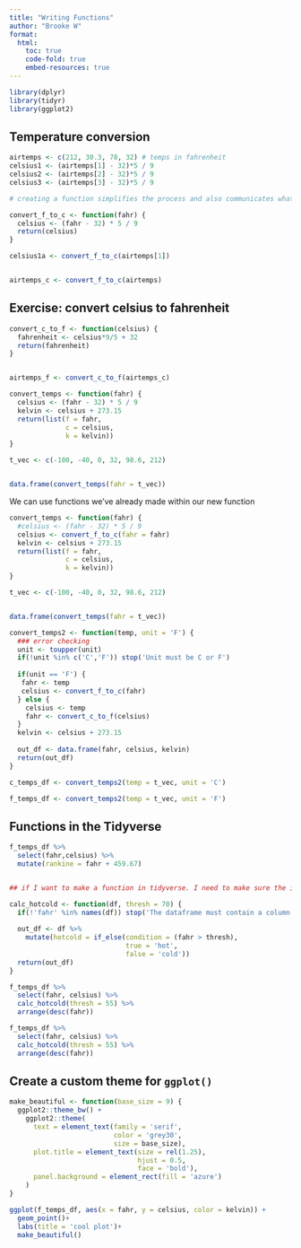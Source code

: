 ```yaml
---
title: "Writing Functions"
author: "Brooke W"
format: 
  html: 
    toc: true
    code-fold: true
    embed-resources: true
---
```


```r
library(dplyr)
library(tidyr)
library(ggplot2)

```


## Temperature conversion

```r
airtemps <- c(212, 30.3, 78, 32) # temps in fahrenheit
celsius1 <- (airtemps[1] - 32)*5 / 9
celsius2 <- (airtemps[2] - 32)*5 / 9
celsius3 <- (airtemps[3] - 32)*5 / 9

# creating a function simplifies the process and also communicates what we're doing (fahrenheit to celsius)

```

```r
convert_f_to_c <- function(fahr) {
  celsius <- (fahr - 32) * 5 / 9
  return(celsius)
}

celsius1a <- convert_f_to_c(airtemps[1])


airtemps_c <- convert_f_to_c(airtemps)
```

## Exercise: convert celsius to fahrenheit

```r

convert_c_to_f <- function(celsius) {
  fahrenheit <- celsius*9/5 + 32
  return(fahrenheit)
}


airtemps_f <- convert_c_to_f(airtemps_c)

```

```r
convert_temps <- function(fahr) {
  celsius <- (fahr - 32) * 5 / 9
  kelvin <- celsius + 273.15
  return(list(f = fahr,
              c = celsius,
              k = kelvin))
}

t_vec <- c(-100, -40, 0, 32, 98.6, 212)


data.frame(convert_temps(fahr = t_vec))
```

We can use functions we've already made within our new function

```r
convert_temps <- function(fahr) {
  #celsius <- (fahr - 32) * 5 / 9
  celsius <- convert_f_to_c(fahr = fahr)
  kelvin <- celsius + 273.15
  return(list(f = fahr,
              c = celsius,
              k = kelvin))
}

t_vec <- c(-100, -40, 0, 32, 98.6, 212)


data.frame(convert_temps(fahr = t_vec))
```


```r
convert_temps2 <- function(temp, unit = 'F') {
  ### error checking
  unit <- toupper(unit)
  if(!unit %in% c('C','F')) stop('Unit must be C or F')
  
  if(unit == 'F') {
   fahr <- temp
   celsius <- convert_f_to_c(fahr)
  } else {
    celsius <- temp
    fahr <- convert_c_to_f(celsius)
  }
  kelvin <- celsius + 273.15
  
  out_df <- data.frame(fahr, celsius, kelvin)
  return(out_df)
}
```

```r
c_temps_df <- convert_temps2(temp = t_vec, unit = 'C')

f_temps_df <- convert_temps2(temp = t_vec, unit = 'F')
```


## Functions in the Tidyverse

```r
f_temps_df %>% 
  select(fahr,celsius) %>% 
  mutate(rankine = fahr + 459.67)


## if I want to make a function in tidyverse. I need to make sure the input is a dataframe and each iterative object is a dataframe.

```



```r
calc_hotcold <- function(df, thresh = 70) {
  if(!'fahr' %in% names(df)) stop('The dataframe must contain a column called fahr')
  
  out_df <- df %>% 
    mutate(hotcold = if_else(condition = (fahr > thresh),
                             true = 'hot',
                             false = 'cold'))
  return(out_df)
}

f_temps_df %>% 
  select(fahr, celsius) %>% 
  calc_hotcold(thresh = 55) %>% 
  arrange(desc(fahr))

f_temps_df %>% 
  select(fahr, celsius) %>% 
  calc_hotcold(thresh = 55) %>% 
  arrange(desc(fahr))
```


## Create a custom theme for `ggplot()`

```r
make_beautiful <- function(base_size = 9) {
  ggplot2::theme_bw() +
    ggplot2::theme(
      text = element_text(family = 'serif',
                          color = 'grey30',
                          size = base_size),
      plot.title = element_text(size = rel(1.25),
                                hjust = 0.5,
                                face = 'bold'),
      panel.background = element_rect(fill = 'azure')
    )
}

ggplot(f_temps_df, aes(x = fahr, y = celsius, color = kelvin)) +
  geom_point()+
  labs(title = 'cool plot')+
  make_beautiful()




```

